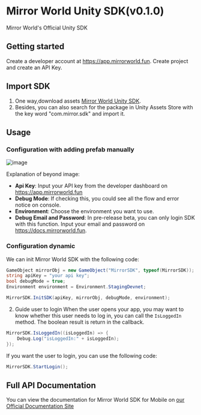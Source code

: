 # Mirror World Unity SDK(v0.1.0)

Mirror World's Official Unity SDK  

## Getting started
Create a developer account at https://app.mirrorworld.fun. Create project and create an API Key.  

## Import SDK

1. One way,download assets [Mirror World Unity SDK](https://github.com/mirrorworld-universe/mirrorworld-sdk-unity/releases/tag/v0.1.0).  
2. Besides, you can also search for the package in Unity Assets Store with the key word "com.mirror.sdk" and import it.

## Usage

### Configuration with adding prefab manually
![image](https://github.com/mirrorworld-universe/mirrorworld-sdk-unity/blob/master/CaseImage/case_prefab_example.jpg?raw=true)

Explanation of beyond image:
- **Api Key**: Input your API key from the developer dashboard on https://app.mirrorworld.fun
- **Debug Mode**: If checking this, you could see all the flow and error notice on console.
- **Environment**: Choose the environment you want to use.
- **Debug Email and Password**: In pre-release beta, you can only login SDK with this function. Input your email and password on https://docs.mirrorworld.fun.

### Configuration dynamic
We can init Mirror World SDK with the following code:  
```cs
GameObject mirrorObj = new GameObject("MirrorSDK", typeof(MirrorSDK));
string apiKey = "your api key";
bool debugMode = true;
Environment environment = Environment.StagingDevnet;

MirrorSDK.InitSDK(apiKey, mirrorObj, debugMode, environment);
```

2. Guide user to login
When the user opens your app, you may want to know whether this user needs to log in, you can call the `IsLoggedIn` method. The boolean result is return in the callback.
```cs
MirrorSDK.IsLoggedIn((isLoggedIn) => {
    Debug.Log("isLoggedIn:" + isLoggedIn);
});
```

If you want the user to login, you can use the following code:
```cs
MirrorSDK.StartLogin();
```

## Full API Documentation
You can view the documentation for Mirror World SDK for Mobile on [our Official Documentation Site](/unity/unity-api)
